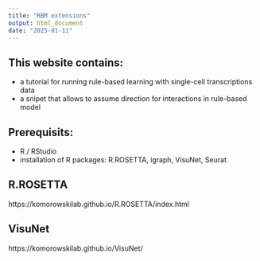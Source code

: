 ```yaml
---
title: "RBM extensions"
output: html_document
date: "2025-01-11"
---
```


## This website contains:
- a tutorial for running rule-based learning with single-cell transcriptions data
- a snipet that allows to assume direction for interactions in rule-based model

## Prerequisits:
- R / RStudio
- installation of R packages: R.ROSETTA, igraph, VisuNet, Seurat

## R.ROSETTA
https://komorowskilab.github.io/R.ROSETTA/index.html

## VisuNet
https://komorowskilab.github.io/VisuNet/

